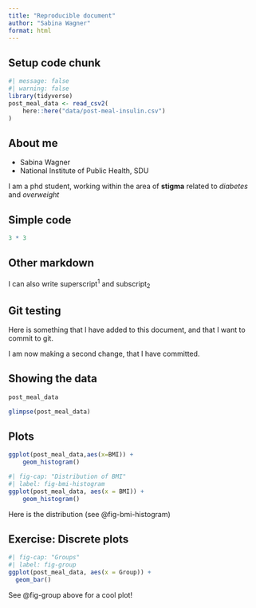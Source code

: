 ```yaml
---
title: "Reproducible document"
author: "Sabina Wagner"
format: html
---
```

## Setup code chunk

```r
#| message: false
#| warning: false
library(tidyverse)
post_meal_data <- read_csv2(
    here::here("data/post-meal-insulin.csv")
)
```

## About me

- Sabina Wagner
- National Institute of Public Health, SDU

I am a phd student, working within the area of **stigma** related to *diabetes* and *overweight*

## Simple code

```r
3 * 3
```

## Other markdown

I can also write superscript^1^ and subscript~2~

## Git testing

Here is something that I have added to this document, and that I want to commit to git.

I am now making a second change, that I have committed.

## Showing the data

```r
post_meal_data
```
```r
glimpse(post_meal_data)
```
## Plots

```r
ggplot(post_meal_data,aes(x=BMI)) + 
    geom_histogram()
```

```r
#| fig-cap: "Distribution of BMI"
#| label: fig-bmi-histogram
ggplot(post_meal_data, aes(x = BMI)) + 
    geom_histogram()
```

Here is the distribution (see @fig-bmi-histogram)

## Exercise: Discrete plots

```r
#| fig-cap: "Groups"
#| label: fig-group
ggplot(post_meal_data, aes(x = Group)) +
  geom_bar()
```

See @fig-group above for a cool plot!
